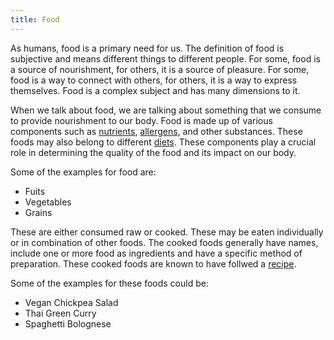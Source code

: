 ```yaml
---
title: Food
---
```


As humans, food is a primary need for us. The definition of food is subjective and means different things to different people. For some, food is a source of nourishment, for others, it is a source of pleasure. For some, food is a way to connect with others, for others, it is a way to express themselves. Food is a complex subject and has many dimensions to it.

When we talk about food, we are talking about something that we consume to provide nourishment to our body. Food is made up of various components such as [nutrients](/concepts/nutrient), [allergens](/concepts/allergen), and other substances. These foods may also belong to different [diets](/concepts/diet). These components play a crucial role in determining the quality of the food and its impact on our body.

Some of the examples for food are:
- Fuits
- Vegetables
- Grains

These are either consumed raw or cooked. These may be eaten individually or in combination of other foods. The cooked foods generally have names, include one or more food as ingredients and have a specific method of preparation. These cooked foods are known to have follwed a [recipe](/concepts/recipe).

Some of the examples for these foods could be:
- Vegan Chickpea Salad
- Thai Green Curry
- Spaghetti Bolognese
